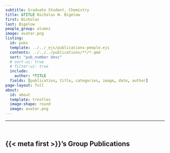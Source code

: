 ```yaml
---
subtitle: Graduate Student, Chemistry
title: &TITLE Nicholas W. Bigelow
first: Nicholas
last: Bigelow
people_group: alumni
image: avatar.png
listing:
  id: pubs
  template: ../../_ejs/publications-people.ejs 
  contents: ../../../publications/**/*.qmd
  sort: "pub_number desc"
  # sort-ui: true
  # filter-ui: true
  include:
    author: *TITLE
  fields: [publication, title, categories, image, date, author]
page-layout: full
about: 
  id: about
  template: trestles
  image-shape: round
  image: avatar.png
---
```


<hr>


:::{#about}




<br>

:::

## {{< meta first >}}'s Group Publications

:::{#pubs}
:::


